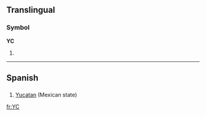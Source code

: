 {{see|yC}}
==Translingual==

===Symbol===
'''YC'''

# {{SI-unit|yotta|coulomb|[[electric charge]]}}

----

==Spanish==

==={{abbreviation|Spanish}}===
{{infl|es|abbreviation}}

# [[Yucatan]] (Mexican state)

[[fr:YC]]